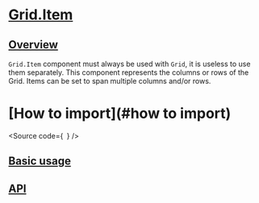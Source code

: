 

<Meta of={Stories} />

# [Grid.Item](#grid-item)

## [Overview](#overview)

`Grid.Item` component must always be used with `Grid`, it is useless to
use them separately.
This component represents the columns or rows of the Grid. Items can be set to span
multiple columns and/or rows.

# [How to import](#how to import)

<Source
  code={`
`}
/>

## [Basic usage](#basic-usage)

<Canvas of={Stories.Base} />

## [API](#api)

<ArgTypes of={Stories} />

